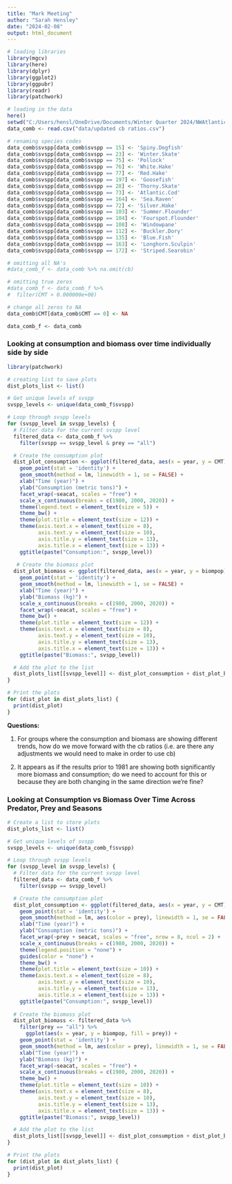 ```yaml
---
title: "Mark Meeting"
author: "Sarah Hensley"
date: "2024-02-08"
output: html_document
---
```


```r
# loading libraries
library(mgcv)
library(here)
library(dplyr)
library(ggplot2)
library(ggpubr)
library(readr)
library(patchwork)

# loading in the data
here()
setwd("C:/Users/hensl/OneDrive/Documents/Winter Quarter 2024/NWAtlantic-consumption")
data_comb <- read.csv("data/updated cb ratios.csv")

# renaming species codes
data_comb$svspp[data_comb$svspp == 15] <- 'Spiny.Dogfish'
data_comb$svspp[data_comb$svspp == 23] <- 'Winter.Skate'
data_comb$svspp[data_comb$svspp == 75] <- 'Pollock'
data_comb$svspp[data_comb$svspp == 76] <- 'White.Hake'
data_comb$svspp[data_comb$svspp == 77] <- 'Red.Hake'
data_comb$svspp[data_comb$svspp == 197] <- 'Goosefish'
data_comb$svspp[data_comb$svspp == 28] <- 'Thorny.Skate'
data_comb$svspp[data_comb$svspp == 73] <- 'Atlantic.Cod'
data_comb$svspp[data_comb$svspp == 164] <- 'Sea.Raven'
data_comb$svspp[data_comb$svspp == 72] <- 'Silver.Hake'
data_comb$svspp[data_comb$svspp == 103] <- 'Summer.Flounder'
data_comb$svspp[data_comb$svspp == 104] <- 'Fourspot.Flounder'
data_comb$svspp[data_comb$svspp == 108] <- 'Windowpane'
data_comb$svspp[data_comb$svspp == 112] <- 'Buckler.Dory'
data_comb$svspp[data_comb$svspp == 135] <- 'Blue.Fish'
data_comb$svspp[data_comb$svspp == 163] <- 'Longhorn.Sculpin'
data_comb$svspp[data_comb$svspp == 172] <- 'Striped.Searobin'

# omitting all NA's
#data_comb_f <- data_comb %>% na.omit(cb)

# omitting true zeros
#data_comb_f <- data_comb_f %>% 
#  filter(CMT > 0.000000e+00)

# change all zeros to NA
data_comb$CMT[data_comb$CMT == 0] <- NA

data_comb_f <- data_comb
```

### Looking at consumption and biomass over time individually side by side
```r
library(patchwork)

# creating list to save plots
dist_plots_list <- list()

# Get unique levels of svspp
svspp_levels <- unique(data_comb_f$svspp)

# Loop through svspp levels
for (svspp_level in svspp_levels) {
  # Filter data for the current svspp level
  filtered_data <- data_comb_f %>%
    filter(svspp == svspp_level & prey == "all")

  # Create the consumption plot
  dist_plot_consumption <- ggplot(filtered_data, aes(x = year, y = CMT)) +
    geom_point(stat = 'identity') +
    geom_smooth(method = lm, linewidth = 1, se = FALSE) +
    xlab("Time (year)") +
    ylab("Consumption (metric tons)") + 
    facet_wrap(~seacat, scales = "free") +
    scale_x_continuous(breaks = c(1980, 2000, 2020)) +
    theme(legend.text = element_text(size = 5)) +
    theme_bw() +
    theme(plot.title = element_text(size = 12)) +
    theme(axis.text.x = element_text(size = 8), 
          axis.text.y = element_text(size = 10),
          axis.title.y = element_text(size = 13),
          axis.title.x = element_text(size = 13)) +
    ggtitle(paste("Consumption:", svspp_level))
  
   # Create the biomass plot
  dist_plot_biomass <- ggplot(filtered_data, aes(x = year, y = biompop)) +
    geom_point(stat = 'identity') +
    geom_smooth(method = lm, linewidth = 1, se = FALSE) +
    xlab("Time (year)") +
    ylab("Biomass (kg)") + 
    scale_x_continuous(breaks = c(1980, 2000, 2020)) +
    facet_wrap(~seacat, scales = "free") +
    theme_bw() +
    theme(plot.title = element_text(size = 12)) +
    theme(axis.text.x = element_text(size = 8), 
          axis.text.y = element_text(size = 10),
          axis.title.y = element_text(size = 13),
          axis.title.x = element_text(size = 13)) +
    ggtitle(paste("Biomass:", svspp_level))

  # Add the plot to the list
  dist_plots_list[[svspp_level]] <- dist_plot_consumption + dist_plot_biomass
}

# Print the plots
for (dist_plot in dist_plots_list) {
  print(dist_plot)
}

```
**Questions:** 

1. For groups where the consumption and biomass are showing different trends, how do we move forward with the cb ratios (i.e. are there any adjustments we would need to make in order to use cb)

2. It appears as if the results prior to 1981 are showing both significantly more biomass and consumption; do we need to account for this or because they are both changing in the same direction we're fine?


### Looking at Consumption vs Biomass Over Time Across Predator, Prey and Seasons
```r
# Create a list to store plots
dist_plots_list <- list()

# Get unique levels of svspp
svspp_levels <- unique(data_comb_f$svspp)

# Loop through svspp levels
for (svspp_level in svspp_levels) {
  # Filter data for the current svspp level
  filtered_data <- data_comb_f %>%
    filter(svspp == svspp_level)

  # Create the consumption plot
  dist_plot_consumption <- ggplot(filtered_data, aes(x = year, y = CMT)) +
    geom_point(stat = 'identity') +
    geom_smooth(method = lm, aes(color = prey), linewidth = 1, se = FALSE) +
    xlab("Time (year)") +
    ylab("Consumption (metric tons)") + 
    facet_wrap(~prey + seacat, scales = "free", nrow = 8, ncol = 2) +
    scale_x_continuous(breaks = c(1980, 2000, 2020)) +
    theme(legend.position = "none") +
    guides(color = "none") +
    theme_bw() +
    theme(plot.title = element_text(size = 10)) +
    theme(axis.text.x = element_text(size = 8), 
          axis.text.y = element_text(size = 10),
          axis.title.y = element_text(size = 13),
          axis.title.x = element_text(size = 13)) +
    ggtitle(paste("Consumption:", svspp_level))
  
  # Create the biomass plot
  dist_plot_biomass <- filtered_data %>% 
    filter(prey == "all") %>% 
      ggplot(aes(x = year, y = biompop, fill = prey)) +
    geom_point(stat = 'identity') +
    geom_smooth(method = lm, aes(color = prey), linewidth = 1, se = FALSE) +
    xlab("Time (year)") +
    ylab("Biomass (kg)") + 
    facet_wrap(~seacat, scales = "free") +
    scale_x_continuous(breaks = c(1980, 2000, 2020)) +
    theme_bw() +
    theme(plot.title = element_text(size = 10)) +
    theme(axis.text.x = element_text(size = 8), 
          axis.text.y = element_text(size = 10),
          axis.title.y = element_text(size = 13),
          axis.title.x = element_text(size = 13)) +
    ggtitle(paste("Biomass:", svspp_level))

  # Add the plot to the list
  dist_plots_list[[svspp_level]] <- dist_plot_consumption + dist_plot_biomass
}

# Print the plots
for (dist_plot in dist_plots_list) {
  print(dist_plot)
}

```